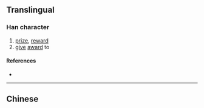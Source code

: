 {{also|奬|獎|奨}}
{{character info}}
==Translingual==
{{Han simplified forms|獎|奨|奖}}

===Han character===
{{Han char|rn=37|rad=大|as=06|sn=9|four=|canj=INK|ids=⿱⿰丬夕大}}

# [[prize]], [[reward]]
# [[give]] [[award]] to

====References====
* {{Han ref|kx=0252.051|hdz=10540.010|uh=5956|ud=22870}}

----

==Chinese==
{{zh-see|奬}}